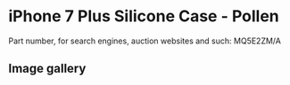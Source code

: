 
# iPhone 7 Plus Silicone Case - Pollen

Part number, for search engines, auction websites and such: MQ5E2ZM/A

## Image gallery

<div style={{ width: "768px" }}>
  <GalleryComponent
    images={[
      {
        original: "/everysource/MQ5E2.webp",
        thumbnail: "/everypreview/MQ5E2.webp",
      },
      {
        original: "/everysource/MQ5E2_AV1_GOLD.webp",
        thumbnail: "/everypreview/MQ5E2_AV1_GOLD.webp",
      },
      {
        original: "/everysource/MQ5E2_AV1_JET_BLACK.webp",
        thumbnail: "/everypreview/MQ5E2_AV1_JET_BLACK.webp",
      },
      {
        original: "/everysource/MQ5E2_AV1_RED.webp",
        thumbnail: "/everypreview/MQ5E2_AV1_RED.webp",
      },
      {
        original: "/everysource/MQ5E2_AV1_SILVER.webp",
        thumbnail: "/everypreview/MQ5E2_AV1_SILVER.webp",
      },
      {
        original: "/everysource/MQ5E2_AV2.webp",
        thumbnail: "/everypreview/MQ5E2_AV2.webp",
      }
    ]}
  />
</div>
